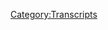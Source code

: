 {{Transcript
    | title         = [[728: Elizabeth Williamson Returns Once More]]
    | caption       = [https://knowledgefight.libsyn.com/728-elizabeth-williamson-returns-once-more Listen to this episode on Libsyn]
    | episodeNumber = [[728: Elizabeth Williamson Returns Once More|728]]
    | length        = 00:59:42
}}

{{MessageBox
    | header     = Warning: Bot Generated Content
    | text       = This transcript was automatically generated by transcription software and likely contains many mistakes and misattributions. Please check the audio for definitive quotes, attribution, and context.
    | image      = N3yvass4myg91.webp
    | imagewidth = 50px
    | id         = warning
}}

{{TranscriptBlock
    | name      = Alex Jones
    | timestamp = 00:04
    | text      = Red Alert. Red alert red alert. Red Alert knowledge five Dan and Jordan is a wedding knowledge party.com It's time to pray. I have great respect for knowledge like knowledge. I'm sick of them posing as if they're the good guys Shang V or the bad guy Chanology Dan and Jordan knowledge fight need money Andy and Sandy are stopping Andy and Ken handy in Kansas. Andy in Kansas, you're on the airplane for a huge fan. I love your word. Knowledge by
}}

{{TranscriptBlock
    | name      = Dan
    | timestamp = 00:55
    | text      = knowledge fight.com Hey everybody, welcome back to knowledge fight. I'm Dan. I'm Jordan. We're gonna sit around worship at the altar of saline and talk a little bit about Alex do Oh, indeed
}}

{{TranscriptBlock
    | name      = Jordan
    | timestamp = 01:09
    | text      = we are Dan
}}

{{TranscriptBlock
    | name      = Dan
    | timestamp = 01:10
    | text      = Georgia Dan Dennett,
}}

{{TranscriptBlock
    | name      = Jordan
    | timestamp = 01:11
    | text      = question for you, buddy. What's your bright spot
}}

{{TranscriptBlock
    | name      = Dan
    | timestamp = 01:13
    | text      = today? My bright spot today? I feel weird about this. But it is. I have been fine trying to find entertainment to watch while I make sure I get the buttons out naturally. And I've watched a few online YouTube videos that are there. Basically, it's people explaining hoax games, like interactive alternative reality games.
}}

{{TranscriptBlock
    | name      = Jordan
    | timestamp = 01:38
    | text      = Okay,
}}

{{TranscriptBlock
    | name      = Dan
    | timestamp = 01:39
    | text      = I can Okay, I can just see what you're saying. Like people who put YouTube videos up that have clues and you got to crack the code case. Okay. All right. You know, but they're like used as like narrative storytelling,
}}

{{TranscriptBlock
    | name      = Jordan
    | timestamp = 01:50
    | text      = I'm sure adult internet scavenger hunt. Story.
}}

{{TranscriptBlock
    | name      = Dan
    | timestamp = 01:53
    | text      = But sometimes they have their like horror stories. Of course, naturally. I don't know. I would never want to do one of these things or be involved in it. Like be one of the people trying to crack the puzzles. Man listening to people just like basically pretend that an art project is real. Sure. Kind of fun. I enjoy it. All right. So yeah, it is
}}

{{TranscriptBlock
    | name      = Jordan
    | timestamp = 02:15
    | text      = is it the like unfettered just willingness to commit to this world? Or are you just like, well, this is fun.
}}

{{TranscriptBlock
    | name      = Dan
    | timestamp = 02:22
    | text      = I just like I like any any enthusiasm for something. renaissance fairs? Sure. Sure. Sure. Jump in.
}}

{{TranscriptBlock
    | name      = Jordan
    | timestamp = 02:29
    | text      = Yeah, absolutely. What about you? Ah, my bright spot is? Well, I'll tell you this. We remember how ABC and HBO and Warner and all that stuff. There's all that merger stuff. Yeah. So ABC owns the challenge now the real world real world well not called that. ABC owns it, you know, so they put out a season and it was filled with like ABC reality stars, you know, those types of people. And they were you know, but but then my my partner found a season from the old days that we hadn't watched before, man. I don't know you need some kind of dirt bag element to that show. You need dirt bags? Yes. Do I don't want to be I don't want to be the guy who says dirt bag about people.
}}

{{TranscriptBlock
    | name      = Dan
    | timestamp = 03:17
    | text      = That's the only reason that any of those gotta have is we're watchable at all. No, it's not a competition. So it's a dirtbag competition Chan. It's so unethical because it's just like, give them all alcohol. The dirt bag goes crazy. It's wrong.
}}

{{TranscriptBlock
    | name      = Jordan
    | timestamp = 03:33
    | text      = It is fundamentally unethical, but at the same time, like if your continuum is well my continuum is the Great British Bake Off and the challenge like any all other reality competition shows fall in between those two poles that
}}

{{TranscriptBlock
    | name      = Dan
    | timestamp = 03:47
    | text      = Scottish lady was on season two of the Great British Bake Off.
}}

{{TranscriptBlock
    | name      = Jordan
    | timestamp = 03:53
    | text      = I don't know. Just so long as you don't say that about Liam. Sure. Don't you dare don't you Dad Hollywood is he's a dirtbag for sure.
}}

{{TranscriptBlock
    | name      = Dan
    | timestamp = 04:01
    | text      = Someone who is not a dirtbag is on transition. Thank you, our guests. Joining us returning to the podcast. We're very excited to have her along to give some insight into things on the ground at the Alex Jones trial in Connecticut. Elizabeth Williams. Joining us again.
}}

{{TranscriptBlock
    | name      = Elizabeth Williamson
    | timestamp = 04:20
    | text      = It's William son and thank you for not closing
}}

{{TranscriptBlock
    | name      = Jordan
    | timestamp = 04:24
    | text      = that out. We're gonna edit that out. Wow. It wasn't why wasn't purposeful. Legitimately. We've known you for years.
}}

{{TranscriptBlock
    | name      = Dan
    | timestamp = 04:34
    | text      = You know what happened there is I was in my head arguing about whether or not I was going to say oh, the New York Times are brilliant. And I dropped the sun. I can't believe it.
}}

{{TranscriptBlock
    | name      = Elizabeth Williamson
    | timestamp = 04:46
    | text      = Said of The New York Times, son. Yes.
}}

{{TranscriptBlock
    | name      = Dan
    | timestamp = 04:50
    | text      = Probably. I'd have to I'd have to put it somewhere that does sound right. Well, please accept my apologies. And what is a bright spot? Yeah, absolutely.
}}

{{TranscriptBlock
    | name      = Elizabeth Williamson
    | timestamp = 05:00
    | text      = Oh, you're I was thinking. So okay, my bright spot because I've been all day at the Alex Jones damages trial. At the end of the day, a in a truly but bright spot. The sun came out after raining all day at the end of the bar day in court. And someone convinced Alex Jones that there was a security threat. And so it they prevented him from having a press conference after his meltdown in court.
}}

{{TranscriptBlock
    | name      = Dan
    | timestamp = 05:34
    | text      = Oh, wow.
}}

{{TranscriptBlock
    | name      = Jordan
    | timestamp = 05:35
    | text      = Thank god,
}}

{{TranscriptBlock
    | name      = Dan
    | timestamp = 05:36
    | text      = somebody. Somebody trolled him into not being an asshole.
}}

{{TranscriptBlock
    | name      = Elizabeth Williamson
    | timestamp = 05:42
    | text      = Exactly. And I have I have a theory. Now, I know I shouldn't we, you know, because we're talking about conspiracy theories. I know I shouldn't do this. But I did hear two bailiff's talking at the end of the hall after he left. And they said, Well, something like that worked. And something like he can't shut his mouth.
}}

{{TranscriptBlock
    | name      = Dan
    | timestamp = 06:11
    | text      = There's a number of things that we experienced here. We're recording this on Thursday, there's a number of things that you could probably be like, well, that worked.
}}

{{TranscriptBlock
    | name      = Jordan
    | timestamp = 06:18
    | text      = Yeah. We've made a day of that work
}}

{{TranscriptBlock
    | name      = Elizabeth Williamson
    | timestamp = 06:25
    | text      = about maybe their phone or something like that. But but it was, you know, right after he got on to the elevator, and he kept saying they're telling me it's a security issue.
}}

{{TranscriptBlock
    | name      = Dan
    | timestamp = 06:38
    | text      = I think the only conclusion we can take from this is that the bailiffs are under the employee of Klaus Schwab.
}}

{{TranscriptBlock
    | name      = Jordan
    | timestamp = 06:44
    | text      = It does make sense that's only they are talking about the trial as a whole considering they are part of the globalist because we are which we have to assume at this point. Yeah.
}}

{{TranscriptBlock
    | name      = Elizabeth Williamson
    | timestamp = 06:54
    | text      = Well, it's even more funny is that he would believe that because when you went outside the courthouse, there was maybe one guy with a microphone, a couple of, you know, reputable news trucks, and really no one else,
}}

{{TranscriptBlock
    | name      = Jordan
    | timestamp = 07:17
    | text      = a single Tumbleweed going across.
}}

{{TranscriptBlock
    | name      = Dan
    | timestamp = 07:23
    | text      = What you're not accounting for is how many rooms were there around there?
}}

{{TranscriptBlock
    | name      = Jordan
    | timestamp = 07:29
    | text      = Yeah, people discount rooftop men. Yeah. No, that's that's an issue.
}}

{{TranscriptBlock
    | name      = Dan
    | timestamp = 07:33
    | text      = And plus, if you are a disreputable assassin, let's say, why wouldn't you do a reputable? Well, I was trying to juxtapose it with a reputable news organization. You camouflage? It also, I think it makes total sense for Alex to believe that because it's it plays into his like importance.
}}

{{TranscriptBlock
    | name      = Elizabeth Williamson
    | timestamp = 07:57
    | text      = Absolutely. Yeah. Yeah. Yeah. You could trick him. I don't think anyone if people couldn't be bothered to turn up to support them in court, I'm not sure they could be bothered to turn up to do whatever he was afraid they might do. So
}}

{{TranscriptBlock
    | name      = Jordan
    | timestamp = 08:10
    | text      = yeah, actually, that brings up a question that I was meaning to ask you. Elizabeth, not Dan. I was wondering about those press conferences, because I like not to poison the answer. But I find them really, really gross and disgusting. So how do you feel about the fact that like, no matter what you do, like you could choose not to do one of those. But there will be other news organizations there. Right, no matter what you do. So you might as well be there. But like, how do you feel about the actual event that happens? Filthy, filthy. That's, that's good answer.
}}

{{TranscriptBlock
    | name      = Elizabeth Williamson
    | timestamp = 08:53
    | text      = Yeah, no, I, I have I actually had this very conversation with another journalist in the elevator. deciding not to do one of his press conferences, because the other thing, you know, he did one yesterday where he did it at the lunch break, but he was late showing up. And so by the time he started talking, it was almost time for court to begin again. And so there you're really faced with, you know, the thing that you're absolutely talking about Jordan, which is, do I go into the courtroom and listen to the Sandy Hook families tell their story? Or do I sit here, outside stand here and just listen to this word salad of, you know, repetition that he you know, I mean, we've we've all heard it before 1000s of times, you know, do we just listen to Alex Jones bloviate and you know, deliver what he usually delivers or do you go inside and actually, you know, rejoin the real world Oh,
}}

{{TranscriptBlock
    | name      = Dan
    | timestamp = 10:00
    | text      = yeah, so one of the things that I think is really tough about that that choice that Alex put everyone in by showing up late and having a press conference is that the press conference itself is a disrespect to the what's going on in court. And then it's forcing people to make this choice between like, watching him disrespects the court or go into the court. I know that we were watching it, and the law and crime stream was showing the Alex outside and I'm like, we got a minute left. What are they going to do? Are they cut away from him to go?
}}

{{TranscriptBlock
    | name      = Elizabeth Williamson
    | timestamp = 10:33
    | text      = Yeah, that's their dilemma, right? Because typically, it's just one guy. And yeah, and thanks, Dan, because I was gonna make that point too, before Room Service came, of course. And that's that, you know, this whole thing is, this is, as Neil Heslin put it, in Austin, at the trial you attended. It is an act of cowardice that Alex Jones does not show up in the courtroom for his own trial, unless he is compelled to because he has to testify. So this trial has been going on now for nearly two weeks. And this is the first day he has shown up. But he's been in town for a couple of days. And he's had these press conferences out in front. And even when he's not in town, he's watching every day on his show. And he's, you know, maligning the process the judge the proceedings, and setting up a website, as they said in court today, kangaroo court where his viewers can watch and donate to his legal defense. So, you know, it just is, you know, after the last trial, one of the jurors, it was shared with me, said that his failure to turn up and the fact that he was tearing apart the entire process on his show, really pissed off the jurors because it said that he has utter contempt for the judicial process in this country. And that's really what got him where he is today. Right? It's
}}

{{TranscriptBlock
    | name      = Dan
    | timestamp = 12:09
    | text      = such a compelling case for why you got default. Oh, really?
}}

{{TranscriptBlock
    | name      = Jordan
    | timestamp = 12:15
    | text      = Yeah, it is good to get this information from you. Just because it's like, while I was watching the trial in Austin, sitting in the courtroom, looking at the jurors, you know, kind of getting an idea of how it is they were feeling, you know, there's they had good poker face. Oh, totally. But you know, there were some of those moments, like the one that we'll always remember is the guy who is writing notes for the first hour or two of Alex's testimony, just putting his notepad down. Like, you know what, there's no reason to keep doing that. I get it. Yeah, exactly. But it's it's nice to know that that is disrespectful behavior that they do account for, because there is a part of me that's like, I don't know if they would care about
}}

{{TranscriptBlock
    | name      = Dan
    | timestamp = 12:59
    | text      = it. Think about it, too, that these are people who are taking time out of their lives to do a civic duty. Totally. And it probably would be an affront to the sacrifice that they're making. Absolutely. Just yeah,
}}

{{TranscriptBlock
    | name      = Jordan
    | timestamp = 13:10
    | text      = I could be at work today. Right.
}}

{{TranscriptBlock
    | name      = Elizabeth Williamson
    | timestamp = 13:14
    | text      = Yes, exactly. Rather than collecting my you know, per diem and yeah, no. And as you recall, in Austin, he was maligning the jury themselves, right. He was calling them you know, basically dead vocals. Yeah.
}}

{{TranscriptBlock
    | name      = Jordan
    | timestamp = 13:32
    | text      = Blue Collar folk. They know anything. They're blue collar folk who loves me. That's what I'm going to insult them with.
}}

{{TranscriptBlock
    | name      = Dan
    | timestamp = 13:39
    | text      = I will I will say one fun thing about his press conferences up front was I was actually on the phone with you, Elizabeth. And we were discussing something. Some I think it was something about the story about his bankruptcy court. And I could just hear him in the background starting to talk. And we rushed off the phone. And on the stream. I saw you walk behind
}}

{{TranscriptBlock
    | name      = Dan
    | timestamp = 14:07
    | text      = that was kind of fun.
}}

{{TranscriptBlock
    | name      = Elizabeth Williamson
    | timestamp = 14:09
    | text      = Yes. Great bankruptcy content. That was what I was in search of. Well,
}}

{{TranscriptBlock
    | name      = Dan
    | timestamp = 14:14
    | text      = you got a little bit. Right. I mean, he did. He did touch on that. You did get a little bit of the bankruptcy content.
}}

{{TranscriptBlock
    | name      = Elizabeth Williamson
    | timestamp = 14:20
    | text      = Yes. He he recast? You know what was really a pretty devastating hearing for him earlier this week, as Oh, that's exactly what if we wanted a bankruptcy judge in Texas to remove my lawyer and my chief restructuring officer, because that means we'll get additional oversight over free speech systems that we just so dearly need and by someone who is completely unaffiliated, unlike the lawyer and the chief restructuring officer who were removed, someone who is completely unrelated to freeze Ah systems Imagine that. Yeah. So, yeah,
}}

{{TranscriptBlock
    | name      = Dan
    | timestamp = 15:03
    | text      = he's got to be thrilled. Like it's exactly what he wanted for a bankruptcy judge to say something along the lines of I hope I never have to do something like this in my career again.
}}

{{TranscriptBlock
    | name      = Jordan
    | timestamp = 15:15
    | text      = Right before, but they dropped the gallows. Like, what are you fucking talking about? I hope I never had a bankruptcy court judge Get the fuck out of here.
}}

{{TranscriptBlock
    | name      = Elizabeth Williamson
    | timestamp = 15:26
    | text      = It was it was like sorrow, not anger.
}}

{{TranscriptBlock
    | name      = Dan
    | timestamp = 15:29
    | text      = Yeah, there is a stage beyond your parents being disappointed, not angry sorrow. No.
}}

{{TranscriptBlock
    | name      = Elizabeth Williamson
    | timestamp = 15:36
    | text      = I am so disappointed at this bankruptcy filing.
}}

{{TranscriptBlock
    | name      = Jordan
    | timestamp = 15:41
    | text      = I'd say maybe there is something to this for the for free speech system is because based on pause and Alex's testimony, I don't know if anybody knows how that business actually works or where money comes from money work, you're being so naive. So it'll be nice for somebody to finally know what's actually going on. There's such a thing as strategic unawareness that might be possible deniability, what kind of what kind of two words are those to put next to each other? That's confused, absurd,
}}

{{TranscriptBlock
    | name      = Elizabeth Williamson
    | timestamp = 16:12
    | text      = was the thing that I also liked another sort of meta aspect of this whole thing is, so one of the things that the bankruptcy judge raised as a lack of candor, a lack of transparency and a questionable business expense or personal expense, actually by Jones was the $80,000 that he pulled out of the company to finance his trip here in Connecticut, where he has a cadre of bodyguards. He said in court today that he took a charter jet to Waterbury, Connecticut, and rolls up in a fleet of SUVs and is staying at a pretty posh air b&b, a short distance from the courthouse so it doesn't seem like bankrupt behavior
}}

{{TranscriptBlock
    | name      = Dan
    | timestamp = 17:07
    | text      = wasn't the 80,000 just for security wasn't just like yeah, that was
}}

{{TranscriptBlock
    | name      = Elizabeth Williamson
    | timestamp = 17:13
    | text      = detail. Yeah, that's what that's what the judge said. In the bankruptcy case.
}}

{{TranscriptBlock
    | name      = Dan
    | timestamp = 17:18
    | text      = I wouldn't be too surprised if the the took out even more for the trip. Yeah.
}}

{{TranscriptBlock
    | name      = Jordan
    | timestamp = 17:22
    | text      = Honestly, his his nitpicking response about the jet was so much what Alex is, to me is like, at the same time as he's supposed to be, like, defending himself, he can't help but be like, This is the first time we ever chartered a jet. You know, we've chartered planes before but this is a jet, you know, and you're like, What are you fucking doing you insane madman.
}}

{{TranscriptBlock
    | name      = Elizabeth Williamson
    | timestamp = 17:47
    | text      = And he said that if he had never chartered jets before 2018 was right, right. So be more security problems. In other words, I don't want to be hassled in an airport. They don't have security in airports you know,
}}

{{TranscriptBlock
    | name      = Dan
    | timestamp = 18:05
    | text      = or think that there's a second interpretation is it before all this? I couldn't afford one. Which may be
}}

{{TranscriptBlock
    | name      = Elizabeth Williamson
    | timestamp = 18:15
    | text      = more to the point. Yes. That's
}}

{{TranscriptBlock
    | name      = Jordan
    | timestamp = 18:17
    | text      = a defense. You're open. Yeah, that looks so jets.
}}

{{TranscriptBlock
    | name      = Dan
    | timestamp = 18:22
    | text      = How has it been on the ground there? Like comparatively we talked to Sebastian on our last episode course and we get kind of a sense of his feeling but from your perspective, how comparing the how things are feeling in the vibes in Austin versus Connecticut. What are what are some of the big takeaways that you're noticing?
}}

{{TranscriptBlock
    | name      = Elizabeth Williamson
    | timestamp = 18:45
    | text      = It is cooler here.
}}

{{TranscriptBlock
    | name      = Dan
    | timestamp = 18:48
    | text      = The mean temperature
}}

{{TranscriptBlock
    | name      = Jordan
    | timestamp = 18:49
    | text      = it's raining 105 degrees and join now sweating through his shirt right next to me endorsing me feel uncomfortable. Thanks. Yes.
}}

{{TranscriptBlock
    | name      = Elizabeth Williamson
    | timestamp = 19:01
    | text      = Yes, it is. Cooler. There are there there's no Voodoo Doughnuts. It's it's not as it's not as festive because you guys aren't there.
}}

{{TranscriptBlock
    | name      = Dan
    | timestamp = 19:18
    | text      = We really live in a city which is actually why it's a good thing we're not Yeah,
}}

{{TranscriptBlock
    | name      = Jordan
    | timestamp = 19:24
    | text      = I think I think the problem is we live in up a trial not a thing you want live and up?
}}

{{TranscriptBlock
    | name      = Elizabeth Williamson
    | timestamp = 19:31
    | text      = Yeah, no, that was it was likely today. That was definitely the liveliest day. I you know, it is a little different. It's it moves more slowly. I think you know, partly because there are so many plaintiffs in the case you know, this is the these are the families of eight Sandy Hook victims plus an FBI agent who is implicated in these in Jones's bogus are not only Jones's but But the other conspiracy theorists focus theories.
}}

{{TranscriptBlock
    | name      = Dan
    | timestamp = 20:02
    | text      = I think you're forgetting that the FBI themselves are shadow plaintiffs. Sure.
}}

{{TranscriptBlock
    | name      = Elizabeth Williamson
    | timestamp = 20:07
    | text      = Oh, yes. Yes. What did he said this is kind of a deep state deal, right.
}}

{{TranscriptBlock
    | name      = Jordan
    | timestamp = 20:13
    | text      = It is a deep state thing. Yes. It is a deep state thing. Yes. Is going to live on it. It will be alongside such things is like, all we have to fear is fear itself.
}}

{{TranscriptBlock
    | name      = Dan
    | timestamp = 20:24
    | text      = A smash global
}}

{{TranscriptBlock
    | name      = Jordan
    | timestamp = 20:27
    | text      = crush, crush girl bliss. Yeah.
}}

{{TranscriptBlock
    | name      = Elizabeth Williamson
    | timestamp = 20:29
    | text      = Yeah. globalists. Oh, and he stands for freedom. Yeah, that was that was another thing freedom and, and his listeners are buying those 1776 coins because they like First Amendment.
}}

{{TranscriptBlock
    | name      = Dan
    | timestamp = 20:47
    | text      = Well, actually, I want to get back to your observations. But I want to point out that he was not lying about being clear about the markup on the coin.
}}

{{TranscriptBlock
    | name      = Elizabeth Williamson
    | timestamp = 20:57
    | text      = No, it's true. He didn't tell the truth there. Yeah, he
}}

{{TranscriptBlock
    | name      = Dan
    | timestamp = 21:01
    | text      = does lie about margins on other products but no, Zaarly totally straight up about
}}

{{TranscriptBlock
    | name      = Jordan
    | timestamp = 21:07
    | text      = like lizard. When it comes to physical currency. You cannot lie. Well, I think he
}}

{{TranscriptBlock
    | name      = Dan
    | timestamp = 21:13
    | text      = said on the stand like conservatives know about gold. Why he couldn't get away with bluff margin. Other things? I don't know how much cost.
}}

{{TranscriptBlock
    | name      = Elizabeth Williamson
    | timestamp = 21:28
    | text      = His audience knows the price of gold. But I guess
}}

{{TranscriptBlock
    | name      = Jordan
    | timestamp = 21:31
    | text      = Listen, my audience doesn't know that the COVID vaccine is free, but they do know 150% markup when they see it on gold.
}}

{{TranscriptBlock
    | name      = Elizabeth Williamson
    | timestamp = 21:38
    | text      = Exactly. Are those coins gold? Or are they gold tone?
}}

{{TranscriptBlock
    | name      = Dan
    | timestamp = 21:42
    | text      = I think there's silver. Yeah. Oh, geez. I feel like Alex has always been a little bit more of a Silver Hawk than
}}

{{TranscriptBlock
    | name      = Jordan
    | timestamp = 21:50
    | text      = gold. Well, Matt Mehdi made it clear today. He even pointed out he was like the point nine nine silver coin or whatever it is. Yeah, that costs you negative $2 To buy Teddy Roosevelt
}}

{{TranscriptBlock
    | name      = Dan
    | timestamp = 22:04
    | text      = coin. Yeah, exactly.
}}

{{TranscriptBlock
    | name      = Elizabeth Williamson
    | timestamp = 22:09
    | text      = His his demeanor in court was was unusual. I mean, it was not it was sort of the same and that he was sweating to him. This is the same temperature as as austere. Sure sure. Definitely sweating but but also a very rapid sort of eye blink wins in a lot and yeah, really, really kind of running his words together and you know doing that that sort of thing that he does where he he has like a whole slur of words together and then he he gets to the right place but there's just it's almost like the connection goes in the middle of the sentence. Do you know what I mean?
}}

{{TranscriptBlock
    | name      = Dan
    | timestamp = 22:53
    | text      = Yeah. That Oh, yeah, I was at a certain point so off put by the blinking that I was Googling around for like, this is a symptom of something. And the only thing I could find is really like a neurological damage. Yeah, no, that wouldn't surprise me too much.
}}

{{TranscriptBlock
    | name      = Jordan
    | timestamp = 23:11
    | text      = I received more than one text about amphetamine abuse
}}

{{TranscriptBlock
    | name      = Elizabeth Williamson
    | timestamp = 23:16
    | text      = the the CNN reporter in the courtroom mentioned that during one of the breaks he pulled out some kind of manila envelope and took some kind of medication
}}

{{TranscriptBlock
    | name      = Jordan
    | timestamp = 23:30
    | text      = like well that's
}}

{{TranscriptBlock
    | name      = Dan
    | timestamp = 23:32
    | text      = how we all carry on. God damn it Yeah,
}}

{{TranscriptBlock
    | name      = Jordan
    | timestamp = 23:35
    | text      = What a weirdo. Ignore normal for a second
}}

{{TranscriptBlock
    | name      = Elizabeth Williamson
    | timestamp = 23:39
    | text      = proper supplements but who knows? Yeah, Superman knows I did not witness this myself I hasten to add
}}

{{TranscriptBlock
    | name      = Dan
    | timestamp = 23:48
    | text      = Okay, so this is technically hearsay
}}

{{TranscriptBlock
    | name      = Elizabeth Williamson
    | timestamp = 23:50
    | text      = I would go is hearsay
}}

{{TranscriptBlock
    | name      = Jordan
    | timestamp = 23:53
    | text      = hearsay brain force over super bail for
}}

{{TranscriptBlock
    | name      = Dan
    | timestamp = 23:55
    | text      = this kind of reinforces liquid though, isn't it? Hmm. That's a good point. It puts it under the tongue
}}

{{TranscriptBlock
    | name      = Elizabeth Williamson
    | timestamp = 24:02
    | text      = or the base Oh basso debate that happened. The Yeah, the beats.
}}

{{TranscriptBlock
    | name      = Jordan
    | timestamp = 24:09
    | text      = Yeah, that was that was an interesting thing. Like you are you've been in the courtroom, obviously this entire time. And today's display was one of the more shameful things I think that has ever happened. Like how does it feel the the just really fucked up intense hatred. It feels like between everybody professionally involved, they're like the lawyers. The judge like no one's happy, right?
}}

{{TranscriptBlock
    | name      = Elizabeth Williamson
    | timestamp = 24:37
    | text      = Yeah, it's pretty. Yeah, there's a there's definitely a vibe that goes through the room when he was walking in and out. And I was kind of wondering to myself, you know, especially the first three rows where you have the families and the people close to them. Not a lot of love lost there. And I was wondering, does he come Dr on that, or does that bother him? I couldn't really tell. You know, I mean, is it? Is it just any kind of focused attention whether it's like focused hatred or just neutral attention or, or admiration? Is it all the same to Alex Jones or for what?
}}

{{TranscriptBlock
    | name      = Dan
    | timestamp = 25:22
    | text      = I think I think from his earlier career, you could make an argument that focused negative attention is actually more appealing to him. Yeah, he Yeah, you thrive in situations where he's yelling at people, and they're all yelling at him, or he's confronting somebody or he's, you know, the years. Yeah, the bullhorn approaches? I don't know, I think he doesn't do that as much now, for whatever reason, but even even around the time of like, the Women's March, yeah. You know, he was going out and yelling cupcakes loved it, that women and you know, like, he? Yeah, I don't know. I mean, I think he likes negative attention more. And it's just kind of weird to imagine that it extends to a courtroom and Sandy Hook families. Yeah,
}}

{{TranscriptBlock
    | name      = Elizabeth Williamson
    | timestamp = 26:11
    | text      = yeah. Well,
}}

{{TranscriptBlock
    | name      = Elizabeth Williamson
    | timestamp = 26:12
    | text      = I guess one of the reasons he's not showing up in court, I mean, I think that kind of negative attention where he's yelling at someone, and they're trying to yell back, and he's drowning them out is kind of what he's used to. Yeah. But to be sitting, you know, in a place where people are just quiet and actually very dignified, but also hating him nonetheless. Yeah. Might be disconcerting. Yeah.
}}

{{TranscriptBlock
    | name      = Jordan
    | timestamp = 26:37
    | text      = And you got to think for for Alex, like, I mean, if I put myself in this space, and if I walked into court, I would feel like psychically like I had handcuffs on, regardless of what courtroom I was walking into, for whatever purpose. It's just, that's what it associates in my brain. But handcuffs mean half as much to Alex as not being able to scream what he wants to at somebody. So like, if I were going to diagnose what his main issue I don't think he cares about the attention so much is when he's talking. He's not allowed to say what he wants to and it's going to drive him insane. You know, it did seem to it. And yeah, he boiled up, he boiled up like a teapot. You could almost
}}

{{TranscriptBlock
    | name      = Dan
    | timestamp = 27:23
    | text      = feel that. That resistance breaking down or whatever, you know, whatever wall there was, like, Alright, I'm not going to ramble off a bunch of nonsense. And then at some point, just yeah, like tea kettle boiling like you called it and then it's just like, that end of the day today was I? Yeah, I don't know what I don't know how to put it like it's it was so unnerving. It didn't feel good. It felt like I keep saying that. I feel unsafe. Yeah. During this trial. Yeah. And I just felt like, I don't know what's gonna happen. Things don't feel in control. Norm clearly doesn't have any kind of a handle on Alex. Well, I mean, he told the
}}

{{TranscriptBlock
    | name      = Jordan
    | timestamp = 28:13
    | text      = judge that.
}}

{{TranscriptBlock
    | name      = Elizabeth Williamson
    | timestamp = 28:16
    | text      = Oh, he was muttering to himself walking down the corridor after Court adjourned, saying what was his thing? Oh, he said, I am not my clients keeper. And I thought
}}

{{TranscriptBlock
    | name      = Jordan
    | timestamp = 28:31
    | text      = I swear to god, I almost I almost interrupted you and said, I am not My Brother's Keeper. I swear to God I was. That sounds exactly right.
}}

{{TranscriptBlock
    | name      = Dan
    | timestamp = 28:42
    | text      = Now, this is what I would say. This also reveals and unawareness of the Bible. Because the answer to Am I my brother's keeper is yes, yes, that's true. The Bible yet. Dorm is trying to not be
}}

{{TranscriptBlock
    | name      = Jordan
    | timestamp = 28:55
    | text      = right. You know, the good guy in that story was not the one who was asked the question what it was, yes, it was TP
}}

{{TranscriptBlock
    | name      = Dan
    | timestamp = 29:04
    | text      = I am. I think that there is a bit of, I don't know. I mean, I think there's a delinquency in norms, laissez faire attitude. I'm grasping at words here, but I think he's being negligent.
}}

{{TranscriptBlock
    | name      = Elizabeth Williamson
    | timestamp = 29:24
    | text      = He, you know, you got the distinct impression that he is performing for Alex as much as Alex is performing for him. That's what I thinking. Yeah, that, you know, as soon as that things got heated, he started fairly jumping up and down and say objection, Objection, objection. And as the judge pointed out, you are objecting to things your client is saying. Which is actually a good thing when your client is Alex Jones. You know, you can't it's complete violation of the rules. Yeah, so she was so she was saying, What are you doing norm? You know, you're basically objet, your your, your your objections. First of all, your client is ignoring you. So, you know, when when your own lawyer objects, you stop talking and you wait for a ruling because chances are you're not going to have to answer the question, right? Not Steve just kept talking. It didn't matter if norm was objecting, it didn't matter if norms objections were sustained, which meant that Alex wouldn't have to answer the question. I was just kept rolling, because what he was doing was looking for an opportunity to break the rules against making this a political kind of trial. He's not supposed to talk about electoral politics, presidential politics, or political figures. He's not supposed to make this partisan thing. He was absolutely looking for every opportunity to slip that in there. He's not supposed to talk about his first amendment rights. He's not supposed to talk about his bankruptcy. He's got a lot of you know, you use the term handcuffs. He's got a lot handcuffs on him. Yeah. Shine bust through all of them. So that was all he was looking for. And then Norman was just sort of, you know, I'm going to show Alex that I'm objecting objecting objecting family's lawyers going after him. So it just got to the point where he was just shouting, objection. Any, you know, if you would have stopped him and said, What are you objecting to? I don't think he would have had an answer, because it was just he was just adding to the general tumult in the room.
}}

{{TranscriptBlock
    | name      = Jordan
    | timestamp = 31:37
    | text      = Well, you can just say, shut up. Alex, he
}}

{{TranscriptBlock
    | name      = Dan
    | timestamp = 31:40
    | text      = missed an opportunity to be like, this whole courtroom is out of order.
}}

{{TranscriptBlock
    | name      = Jordan
    | timestamp = 31:43
    | text      = Absolutely. There. There it was right in front of you.
}}

{{TranscriptBlock
    | name      = Dan
    | timestamp = 31:47
    | text      = You know what? I hadn't thought about this. But you bring it up in that list of things that Alex couldn't talk about the partisan politics aspect makes it seem like there was kind of an intention behind like, conservatives know the price of gold and silver. Oh, absolutely.
}}

{{TranscriptBlock
    | name      = Elizabeth Williamson
    | timestamp = 32:03
    | text      = Absolutely. Absolutely. At for no reason.
}}

{{TranscriptBlock
    | name      = Dan
    | timestamp = 32:07
    | text      = When this the back and forth exchange was happening towards the end. I like said something along the lines of you liberals wanted to kill everybody in Iraq. Yeah. Yeah. Turn it off and on. Yeah. But like the, it's interesting that liberals are to blame for it seemed like a non sequitur until I was imagining, or looking at it through the prism of like making this sort of a partisan political idea.
}}

{{TranscriptBlock
    | name      = Elizabeth Williamson
    | timestamp = 32:35
    | text      = Yeah. So here's what I think I think there were two things here. One is that some of the Sandy Hook families in this case, have been active in the gun control movement, some of them have been active in democratic politics. He wants to bring that up, because, of course, his false theory of the case is that the this is an effort by the deep state and the Democrats and all of his political enemies to silence him. This is not about, you know, the abuse these families have been subjected to because of his years worth of lying about Sandy Hook. No, it has to be, you know, a persecution thing. So that's one. And second, I think, and because norm is doing it to a he knows Alex is watching him on TV. So he is, you know, performing for his client. But second, I get the sense that there might be they have that they think there are some conservatives on the jury, and they are playing to the gallery basically,
}}

{{TranscriptBlock
    | name      = Dan
    | timestamp = 33:39
    | text      = let's let's not forget the element, that norm is also just crazy. Yeah, yeah, he has an up bag.
}}

{{TranscriptBlock
    | name      = Jordan
    | timestamp = 33:45
    | text      = So there's definitely that
}}

{{TranscriptBlock
    | name      = Dan
    | timestamp = 33:47
    | text      = that is a factor. Yeah.
}}

{{TranscriptBlock
    | name      = Jordan
    | timestamp = 33:49
    | text      = I mean, I think, based on the way that I'm, I'm interpreting by, you know, what you're saying, and I, my, my experience was with the jury, and Alex is just like, I feel like in his mind, in a murder trial, all you have to do is convince one member of the jury of like, you know, reasonable, not guilty, that kind of thing. And, in my mind, what I'm seeing him do is like, we've seen politics override everybody's thoughts to the point where sometimes, you know, you see people say absolutely insane shit, just because it's like, I'm, I'm with this team. I'm with the Republican team, you know, it would make sense that he would think you know, if I can get a couple of these conservatives to completely remove any and all independent thought, which is possible, then maybe he can get out of it.
}}

{{TranscriptBlock
    | name      = Elizabeth Williamson
    | timestamp = 34:46
    | text      = Well, it's that it has to be unanimous, by the way. See, yeah, it's the
}}

{{TranscriptBlock
    | name      = Dan
    | timestamp = 34:51
    | text      = Alex talks about this and has historically for a long time, there is a philosophy of jury nullification. That has to do with Usually in like criminal, things like, Well, if the jury doesn't think what you did was wrong, they could find it innocent, even if they know you're guilty. Yeah. And that is a dangerous kind of idea in some applications.
}}

{{TranscriptBlock
    | name      = Jordan
    | timestamp = 35:14
    | text      = No, I think everybody knows that the Constitution wanted the jury to take the law into their own hands, ignore the judge and the lawyers and just think about who's on their team.
}}

{{TranscriptBlock
    | name      = Dan
    | timestamp = 35:26
    | text      = Yeah, I think he's open for that.
}}

{{TranscriptBlock
    | name      = Elizabeth Williamson
    | timestamp = 35:31
    | text      = It's kind of a Hail Mary. But hey,
}}

{{TranscriptBlock
    | name      = Dan
    | timestamp = 35:33
    | text      = I think after today, it probably is tough for most of the jury to think he's taking this seriously. Yeah. Right. I mean, that that has to be a prevalent feeling.
}}

{{TranscriptBlock
    | name      = Elizabeth Williamson
    | timestamp = 35:48
    | text      = Yeah, yeah. Yeah. Because, you know, it wasn't just I mean, that the outburst at the end, and the craziness got all the attention. But throughout, he was completely mendacious. And he was pretending that he really didn't know what was going on, on his show, you know, everything about, you know, this headline, oh, they did it. They put that up. Oh, somebody might have. And, you know, at the same time, you had Infowars employees who have been deposed under oath. And they have said, Alex Jones calls all the shots, you know, for better or worse, usually, for worse. So, yeah, so the idea that, you know, he wasn't, he wasn't sure what was going on in his own shop, consistently. visa vie, Sandy Hook just doesn't make any sense.
}}

{{TranscriptBlock
    | name      = Dan
    | timestamp = 36:39
    | text      = I've never met Greg Reese.
}}

{{TranscriptBlock
    | name      = Jordan
    | timestamp = 36:39
    | text      = It reminded me so much. I whenever he said every time he was like, I didn't know titled that, are we? That's not my thing, or I don't get daily update. I just remembered darias testimony as the corporate representative. I mean, there were so many times where I remember just being like, well, she shouldn't have said that. Nope, that one says Alex controls everything. You know, like, you should not have done that.
}}

{{TranscriptBlock
    | name      = Dan
    | timestamp = 37:09
    | text      = Yeah, that could be Yeah, but later,
}}

{{TranscriptBlock
    | name      = Elizabeth Williamson
    | timestamp = 37:11
    | text      = that was a boy. Speaking of the two corporate representatives, you know, Brittany paws? Who is the corporate representative in this case versus Daria. Wow, that those were two different types.
}}

{{TranscriptBlock
    | name      = Dan
    | timestamp = 37:26
    | text      = Yeah, yeah. This This had a real mercenary aspect, vibe to it. Whereas Daria
}}

{{TranscriptBlock
    | name      = Elizabeth Williamson
    | timestamp = 37:33
    | text      = was like, she kill all she was in the religion. Yeah.
}}

{{TranscriptBlock
    | name      = Jordan
    | timestamp = 37:39
    | text      = I will destroy all of you. With one. Look.
}}

{{TranscriptBlock
    | name      = Dan
    | timestamp = 37:44
    | text      = I wrestled with this that. I I'm not rich by any means. But I can't imagine doing the job that Britney pas did for $30,000. That is true. Yeah.
}}

{{TranscriptBlock
    | name      = Elizabeth Williamson
    | timestamp = 37:55
    | text      = I think she really went home feeling ripped off.
}}

{{TranscriptBlock
    | name      = Dan
    | timestamp = 37:59
    | text      = I there. I hope. I mean, I don't know if I hope I don't know what I hope or if I hope it at all. But I kind of hope there was a bit of under the table money. For the sake of workers rights.
}}

{{TranscriptBlock
    | name      = Jordan
    | timestamp = 38:13
    | text      = Yeah, I aligned with labor no matter what.
}}

{{TranscriptBlock
    | name      = Elizabeth Williamson
    | timestamp = 38:18
    | text      = 30. A union of Infowars corporate
}}

{{TranscriptBlock
    | name      = Jordan
    | timestamp = 38:24
    | text      = there's enough of them. There's enough of them, the WGA East might actually take them in their fiction writers.
}}

{{TranscriptBlock
    | name      = Dan
    | timestamp = 38:33
    | text      = I think I think today, obviously, the big thing is this this outburst and how the day ended. But I actually think that there was maybe the most important thing that came out of today was the the questioning about Matthew Mills, the guy who interrupted the Super Bowl interview. And one of the reasons that I think this was so important, just to give a short breakdown of what it is. Yeah, Alex had Matthew Mills on his show, who is the guy who it was the 2014 Super Bowl, I believe, yeah. Right after he interrupted the MVP press conference and yelled about oh, 911 was an inside job. And so Alex had him on the show. And it was like, You're the best. You're so great. I love you. I gotta give you a job. You're my soldier, or, you know, whatever. Yeah, we're either very enthusiastic about him. And Alex had to own all that. And then it's revealed that he, Matthew Mills, was arrested later for harassing the Soto family members at their charity. 5k Yeah. The reason I think this is so critical is that it draws this straight line between Alex endorsing, offering to hire congratulating this person who is doing essentially. I mean, how is it any different than harassing 5k?
}}

{{TranscriptBlock
    | name      = Jordan
    | timestamp = 40:08
    | text      = Oh, I will pay you to harass people. Right? Yeah.
}}

{{TranscriptBlock
    | name      = Elizabeth Williamson
    | timestamp = 40:10
    | text      = You know that actually, I agree with you guys. That was really a revelation to me. I mean, that I didn't really know some of that. I mean, he, the fact that this is what I didn't catch, even when I was writing my book, you know, I wrote, I put an entry in about Matthew Mills, and what happened at the 5k. But I did not know that on Infowars. You know, Jones said, and they played that clip, you know, I've got some other disruption, I want it and I'm paraphrasing here, but I've got some other disruption. I want to talk to you about offline. And this, you know, this disruption of the 5k came after that. So whether it was exactly that or not. And of course, Jones said it wasn't. It does, as you say, Dan, draw that line. And, you know, one of the challenges here for the lawyers in this particular case, is that very few of these plaintiffs have been named by Alex Jones on the show. And it's harder to draw that direct line. So this I thought, I agree, this was really kind of a revelation. I didn't know he had had that guy on celebrated him. And then he went on to disrupt that event for Vickie Soto, the teacher who was killed at Sandy Hook. Yeah.
}}

{{TranscriptBlock
    | name      = Dan
    | timestamp = 41:31
    | text      = And I think one of Alex's primary, I don't know, maybe primary defenses, but one of the things that's thrown around a lot is, even if people were harassed, it has nothing to do with me. You can't draw the line right with me. And I think that this case of the Matthew Mills thing is so damning because it disrupts that argument. Yeah. And it's not just somebody who like maybe emailed Alex or that like tenuous connection. This person had Alex's full throated support and a job offer and they conspired on air about the behavior, that is the disruption of the 5k whether or not they actually conspired, and Alex paid him to do that, leaving that aside. Right. They had a conversation about him being employed to do basically that
}}

{{TranscriptBlock
    | name      = Jordan
    | timestamp = 42:25
    | text      = right. Well, I mean, they made I think it was Reno, who made the argument in court, he was he was saying, like, okay, isn't it a crime for people to do these things? Right. So for people to harass somebody like that. It's a crime. It's a federal crime. Why haven't they been arrested? So how can you say that they you know, that it was that bad and done a little bit of that this? Yeah, exactly. Especially with the exaggeration claims. And if you've got if you've got that, boy, fuck me. That sucks. Yeah.
}}

{{TranscriptBlock
    | name      = Dan
    | timestamp = 42:58
    | text      = If Alex can just yell, Jussie Smollett, whenever anybody says he makes things up? And why can't everybody just yell at him whenever he's like, you can't connect me to any of this behavior.
}}

{{TranscriptBlock
    | name      = Jordan
    | timestamp = 43:11
    | text      = As females, there you go.
}}

{{TranscriptBlock
    | name      = Elizabeth Williamson
    | timestamp = 43:12
    | text      = And that actually was a crime. I mean, he got out he got a suspended one year term and a couple of years probation, for disrupting that 5k. And, you know, that wasn't just like, I stood on the sidelines and yelled, he had a photo and approach the family. And they kind of got him corralled into one area. And, you know, it was kind of a scary thing for them. There were a lot of little children there. And, you know, that was bizarre. But I had no idea that there was that direct link to Alex Jones, and that he was encouraging the type of disruption that would be like the disruption of the 5k
}}

{{TranscriptBlock
    | name      = Dan
    | timestamp = 43:55
    | text      = Yeah, I'm just very hopeful that, that I'm sure the jury does understand the importance of that, but they see that and the disrespect Alex as for the process, and that really does sort of inform their understanding of the case. And like, you know, I think we already said it. The way he's, he's acting, it's like, why did you get defaulted? Oh, I get it.
}}

{{TranscriptBlock
    | name      = Jordan
    | timestamp = 44:20
    | text      = It's very, it's it's really funny, just on a on a count of like, Alex can't say, because it would be it would almost be worse if he was like, no, no, no, listen, when I said I was gonna give him a job. I was lying to see I lie on air to people in order to make my oh no, that doesn't sound good at
}}

{{TranscriptBlock
    | name      = Dan
    | timestamp = 44:40
    | text      = all stringing them along, so he harass people for free. Exactly. Yeah.
}}

{{TranscriptBlock
    | name      = Elizabeth Williamson
    | timestamp = 44:46
    | text      = It was funny to see him sort of faced with his own hyperbole to you know, where, you know, he's saying, My broadcasts reaches 10% of the English speaking world and you could just see Jones on the I understand going, I know I should disagree, because that that would help minimize the damage done. But boy, I love the sound of that 10%.
}}

{{TranscriptBlock
    | name      = Dan
    | timestamp = 45:12
    | text      = And from depositions, he knows that they have audio of him saying that on his show.
}}

{{TranscriptBlock
    | name      = Jordan
    | timestamp = 45:17
    | text      = Yes. So his his compromise I appreciated. His compromise was to be like, ah, ah, not everybody speaks English, that's probably like 10 million people, Max, right? That 10% of the English speaking world, there's like 20 guys who speak English. That's one person come on
}}

{{TranscriptBlock
    | name      = Dan
    | timestamp = 45:36
    | text      = everyone's esperando now, exactly.
}}

{{TranscriptBlock
    | name      = Elizabeth Williamson
    | timestamp = 45:40
    | text      = And then his whole thing of, you know, disagreeing with Clint watts, who was the social media expert who said that, you know, at minimum over the, you know, six years, you know, from the time of the shooting, that 550 million page views of Alex Jones is Sandy Hook, content came via social media, and Jones turn that into 550. In his press conference yesterday, 509 or earlier than the week 550 million people. There aren't that many people in the English speaking world, you know, it wasn't 550 million people. It was 550 million views. Yeah. So
}}

{{TranscriptBlock
    | name      = Dan
    | timestamp = 46:27
    | text      = you use a straw man and the appearance of being confused in order to avoid responsibility. That's just kind of like, it's it's a simple tactic, but it's also like, I don't know, it's it's kind of a self directed form of gaslighting. Yeah.
}}

{{TranscriptBlock
    | name      = Jordan
    | timestamp = 46:45
    | text      = Yeah. Also, I would argue that more than 550 million people speak English on this dumb planet. Like 8 billion people practically.
}}

{{TranscriptBlock
    | name      = Dan
    | timestamp = 46:53
    | text      = Yeah, yeah, I would say so. Especially a second language. Yeah.
}}

{{TranscriptBlock
    | name      = Elizabeth Williamson
    | timestamp = 46:57
    | text      = Yeah. Well, so it's kind of like Alex. Yeah, I
}}

{{TranscriptBlock
    | name      = Jordan
    | timestamp = 47:01
    | text      = win this round dickwad.
}}

{{TranscriptBlock
    | name      = Dan
    | timestamp = 47:05
    | text      = Number, probably babies that don't have the internet or you the zoo aren't going to Infowars.
}}

{{TranscriptBlock
    | name      = Jordan
    | timestamp = 47:10
    | text      = So what you're saying is we need to test whether or not they can respond to English words in order to see whether or not they're capable of being an English speaker.
}}

{{TranscriptBlock
    | name      = Dan
    | timestamp = 47:18
    | text      = Sure, sure. Yeah, test object permanence. Sure, and then see if they know the false flag.
}}

{{TranscriptBlock
    | name      = Jordan
    | timestamp = 47:23
    | text      = That's our first two things. Yeah, yeah.
}}

{{TranscriptBlock
    | name      = Elizabeth Williamson
    | timestamp = 47:28
    | text      = It's speaking of English speaking and reading world. I ran into a couple who run an antique bookstore, very near the courthouse, and I was chatting with them and the wife and the couple said, you know, we were thinking that, you know, the local newspaper interviewed me about the trial coming to town and saying, is this going to boost the fortunes of the local merchants? And she was like, God, she goes, hello. A trial of a conspiracy theorist in Waterbury is going to boost the fortunes of an antiquarian bookstore. Do you really think any of course fans are spending much time in a store like ours? And they must be reading the newspaper because she got a bunch of abuse after that article came out so
}}

{{TranscriptBlock
    | name      = Dan
    | timestamp = 48:23
    | text      = I think her business would boost if I had decided to come to this trial because that sounds like exactly where I want to be.
}}

{{TranscriptBlock
    | name      = Jordan
    | timestamp = 48:32
    | text      = Boy I worry about I can't do the trial. Yeah, I would Single white female that lady instant that's the life I want to live to query in bookstore I would wear a wig. I would pretend to be married to that guy. That's that's where I go that by the way, that's where I go immediately. I'm gonna pretend
}}

{{TranscriptBlock
    | name      = Dan
    | timestamp = 48:52
    | text      = there is a used bookstore here in Chicago that I think might be a tax shelter. I'm not entirely sure. They have a bunch of old books and the guy there is really grumpy one of the greatest human beings on the planet. I used to spend so much time in there he hates everyone that comes into his store and it's everything I've ever wanted and dreamed of. Yep.
}}

{{TranscriptBlock
    | name      = Elizabeth Williamson
    | timestamp = 49:14
    | text      = We should we share our views people and oh, so product bookstore. Wait a minute.
}}

{{TranscriptBlock
    | name      = Dan
    | timestamp = 49:23
    | text      = Connection? Well, one of them involves literacy, the other very
}}

{{TranscriptBlock
    | name      = Jordan
    | timestamp = 49:27
    | text      = militaristic so much is it is the ultimate it's two poles there are. There's two ways to go. No,
}}

{{TranscriptBlock
    | name      = Dan
    | timestamp = 49:35
    | text      = we should probably wrap this up here before too long. Because, I mean, you've been so kind with your time and you have the room service there. Then I don't want to keep you from it. But before before we go, is there anything else that's on your mind about the trial or about current events that that we haven't brought up that just anything? Anything that final? Yeah, I
}}

{{TranscriptBlock
    | name      = Elizabeth Williamson
    | timestamp = 49:59
    | text      = guess the I mean, we're, we're, you know, talking about this and, and there are a lot of moments where you just go, Oh my God, but I have to say, there is one one, you know, aspect to this that really does bother me. And that's that, you know, this absolute circus that's been happening in the courtroom, and just every time they bring up an Infowars video, I just look at these families. And I think, you know, this is yet one more. Yeah, you know, like, mountain of abuse and disrespect. And that just that that part is really disturbing. You know, I mean, it's just, you know, day after day, having them sit there, you know, they're carrying that loss wherever they go, and to be sitting there and watching this all unfold has got to be I mean, they have, you know, I've talked with them, obviously, a little bit, not not a lot, because there's not a lot of, you know, they don't want to be course, yeah, yeah, giving interviews or anything like that. But I think, you know, they, they take it in stride, but at the same time, I'm sure there are many moments where they sit and think, How did any of this happen? Yeah. Yeah. And that's the real shame of it.
}}

{{TranscriptBlock
    | name      = Dan
    | timestamp = 51:25
    | text      = Yeah. And there's got to be a I could I could feel through the screen a little bit of in some of the testimonies of the the plaintiffs. Yeah, I'd almost disbelief that, like, people are acting the way. Yeah. Alex and the defense are acting.
}}

{{TranscriptBlock
    | name      = Elizabeth Williamson
    | timestamp = 51:45
    | text      = Yeah. Yeah.
}}

{{TranscriptBlock
    | name      = Dan
    | timestamp = 51:46
    | text      = I mean, like, it's, yeah,
}}

{{TranscriptBlock
    | name      = Elizabeth Williamson
    | timestamp = 51:48
    | text      = this idea of like, okay. I, and they've expressed this, several of the family members who have testified already, and I'm sure more will express this, you know, just this idea of, I, there's been so much unbelievable, and not in a good way, you know, just this idea of like, I can't believe any of this happened. And now, this, you know, seriously, there are people who actually say that my child or my, my wife, or my, my mom, or my sister didn't, didn't die. You know, if only as one of the moms put it, you know, if only it wouldn't that be amazing if that actually didn't happen. But just that idea of like, okay, just getting your mind around the fact that this unbelievable losses occurred. And then there are a significant number of people saying that it never happened. And it's just, you know,
}}

{{TranscriptBlock
    | name      = Jordan
    | timestamp = 52:54
    | text      = one of your I saw one of your tweets, somebody said it in the courtroom next to you.
}}

{{TranscriptBlock
    | name      = Elizabeth Williamson
    | timestamp = 52:59
    | text      = Yes. That's crazy. Norm Well, he was didn't happen. Didn't happen. There's norm sleeping through all of it. Oh, God. Not all of it, of course. But, ya know, today, a guy came into the courtroom. And he was he was hushed by the bailiff, because he said, Is this a First Amendment trial. And I thought, oh, and then they played the tape of Robbie Parker reminiscing about his daughter, Emily, the night after she was killed at Sandy Hook in the press conference that we all know about, because John spent the next several years you know, using it as fodder on his show and calling Robbie an actor. But the guy behind me starts snickering during this press conference, and a lot of the families were weeping. It's one of those. Those, you know, kind of outpourings that no matter how many times you see it, you think, Oh, my God, you just feel his pain. And he's offering forgiveness for the gunman to the gunman, which is just amazing. And so a lot of people were pretty emotional. And here's this doofus behind me, snickering and
}}

{{TranscriptBlock
    | name      = Jordan
    | timestamp = 54:16
    | text      = growing words.
}}

{{TranscriptBlock
    | name      = Elizabeth Williamson
    | timestamp = 54:19
    | text      = Yeah, I know. You could see I was trying to Yeah, that's not exactly the word I'm thinking. And he's going fake, you know, so that it's just and this is 10 years on?
}}

{{TranscriptBlock
    | name      = Dan
    | timestamp = 54:35
    | text      = Yeah, I something that I just keep thinking is there's, there's a reality that everyone else is experiencing. Yeah. And then there's these folks who are not willing to live in that reality. Yeah, I understand Alex's unwillingness. I get it from studying his career and knowing what a profiteering piece of shit he is, yeah, you know, I understand that motivated we say doofus sorry. Oh, sorry. But I just it's so hard to understand how people can be that deeply invested in a false reality that I yeah, that's
}}

{{TranscriptBlock
    | name      = Elizabeth Williamson
    | timestamp = 55:18
    | text      = that victimizes other people.
}}

{{TranscriptBlock
    | name      = Dan
    | timestamp = 55:20
    | text      = Yeah. And why why would you even be in the courtroom in the first place? If that's your, the way you're gonna behave like, are you that you made the trip down there? Yeah, I understand if it's Rob do
}}

{{TranscriptBlock
    | name      = Jordan
    | timestamp = 55:33
    | text      = Yeah, yeah. Yeah. Have a contractual obligation somewhere along the line.
}}

{{TranscriptBlock
    | name      = Elizabeth Williamson
    | timestamp = 55:39
    | text      = Yeah. Hey, Rob do is in town and he didn't even show up.
}}

{{TranscriptBlock
    | name      = Dan
    | timestamp = 55:43
    | text      = He's, you know, Rob do is in town lock up your daughters. Wasn't very lively. Yeah. This Rob do
}}

{{TranscriptBlock
    | name      = Jordan
    | timestamp = 55:51
    | text      = up in the boys.
}}

{{TranscriptBlock
    | name      = Dan
    | timestamp = 55:57
    | text      = A warning when Rob do comes to town, like no liquor sales, right? Shut down at 11.
}}

{{TranscriptBlock
    | name      = Jordan
    | timestamp = 56:06
    | text      = No, Elizabeth, that's, that is kind of it. And it goes all the way back to that that question I had about the press conferences, you know, you you feel filthy about it. Because I mean, when I put myself into that space, if I'm a family member, I just sit there and see that and go why. Why are you guys doing this? Why are you helping him? Yeah, that I know. Yeah. It's It's It's brutal. Well, route.
}}

{{TranscriptBlock
    | name      = Dan
    | timestamp = 56:34
    | text      = It's the proof of the argument of the case. Yeah, actually, yeah, you use this fear. And you use these tactics in order to get people into a mindset where they're willing to do things like show up at a courtroom, where grieving family members know are having their day in court and say things like,
}}

{{TranscriptBlock
    | name      = Jordan
    | timestamp = 56:56
    | text      = this is so fake. I know. But specifically when it comes to it's ironic, in a way, yeah, there is that there is that but when it comes to, you know, like Alex, can, Alex does that on his show, he proves every bit of why he got where he is, right. Why is the wire people aiding and abetting him? You know,
}}

{{TranscriptBlock
    | name      = Dan
    | timestamp = 57:14
    | text      = that might be a question we'll never fully
}}

{{TranscriptBlock
    | name      = Elizabeth Williamson
    | timestamp = 57:18
    | text      = answer the question. Yeah.
}}

{{TranscriptBlock
    | name      = Dan
    | timestamp = 57:21
    | text      = Well, Erica Williams, thank you so much for joining us. It's been it's been a pleasure.
}}

{{TranscriptBlock
    | name      = Jordan
    | timestamp = 57:30
    | text      = Bob. Oh, Bill, Bob is way better than Jordanne. Yeah, way better. Yeah, we should go with that.
}}

{{TranscriptBlock
    | name      = Dan
    | timestamp = 57:39
    | text      = Oh, Elizabeth. It's a delight. Thank you. I know that you know, it's an hour later there for you and you have spaghetti and we really appreciate you taking the time.
}}

{{TranscriptBlock
    | name      = Elizabeth Williamson
    | timestamp = 57:48
    | text      = It just doesn't get any better than that. Does it
}}

{{TranscriptBlock
    | name      = Dan
    | timestamp = 57:51
    | text      = being an hour later there being spaghetti Yep.
}}

{{TranscriptBlock
    | name      = Elizabeth Williamson
    | timestamp = 57:54
    | text      = And spaghetti plus plus plus plus,
}}

{{TranscriptBlock
    | name      = Dan
    | timestamp = 57:58
    | text      = we're gonna find out on our next episode that you flushed half that spaghetti and it'll be it'll be a scandal I know that a lot of the walks already have read your book. They enjoyed that everyone has been talked talked very highly of it in the in the message board view. But for anybody who doesn't know it's Sandy Hook. The battle for truth, I believe is that that's the subtitle on American tragedy. Tragedy.
}}

{{TranscriptBlock
    | name      = Elizabeth Williamson
    | timestamp = 58:31
    | text      = Williams
}}

{{TranscriptBlock
    | name      = Dan
    | timestamp = 58:33
    | text      = just cutting off little bits of everything and blowing it
}}

{{TranscriptBlock
    | name      = Jordan
    | timestamp = 58:37
    | text      = I think it's funny is that it did it did work out that a few years ago you interviewed us and that what did good for your sales several years later on. So I think I think it worked out well. Right.
}}

{{TranscriptBlock
    | name      = Elizabeth Williamson
    | timestamp = 58:51
    | text      = I think you guys got a couple Patreon folks out.
}}

{{TranscriptBlock
    | name      = Jordan
    | timestamp = 58:56
    | text      = See you it's a team effort.
}}

{{TranscriptBlock
    | name      = Elizabeth Williamson
    | timestamp = 58:59
    | text      = You're like a self licking ice cream cone.
}}

{{TranscriptBlock
    | name      = Dan
    | timestamp = 59:03
    | text      = Oh, I just got an idea for an invention. Self licking ice cream.
}}

{{TranscriptBlock
    | name      = Jordan
    | timestamp = 59:08
    | text      = That's that's going to put a button on the dreamy creamy summer. That's gonna be the end of it.
}}

{{TranscriptBlock
    | name      = Dan
    | timestamp = 59:12
    | text      = Well, thank you again. We will talk soon and thanks also for your your coverage of the case your your person.
}}

{{TranscriptBlock
    | name      = Jordan
    | timestamp = 59:21
    | text      = Thank you very much for putting the families in the in the center better than just about everybody. So thank you.
}}

{{TranscriptBlock
    | name      = Elizabeth Williamson
    | timestamp = 59:29
    | text      = Thanks for having me on. You guys. Love you. Take care. Andy in Kansas. You're on the air. Thanks for holding. Well, Alex, I'm a first time caller. I'm a huge fan. I love your work.
}}

[[Category:Transcripts]]
